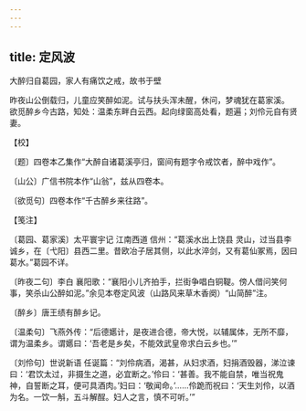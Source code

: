 ```yaml
---
---
---
```

title: 定风波
---



大醉归自葛园，家人有痛饮之戒，故书于壁





昨夜山公倒载归，儿童应笑醉如泥。试与扶头浑未醒，休问，梦魂犹在葛家溪。　欲觅醉乡今古路，知处：温柔东畔白云西。起向绿窗高处看，题遍；刘伶元自有贤妻。





【校】


〔题〕四卷本乙集作“大醉自诸葛溪亭归，窗间有题字令戒饮者，醉中戏作”。

〔山公〕广信书院本作“山翁”，兹从四卷本。

〔欲觅句〕四卷本作“千古醉乡来往路”。





【笺注】


〔葛园、葛家溪〕太平寰宇记 江南西道 信州：“葛溪水出上饶县 灵山，过当县李诚乡，在〔弋阳〕县西二里。昔欧冶子居其侧，以此水淬剑，又有葛仙冢焉，因曰葛水。”葛园不详。

〔昨夜二句〕李白 襄阳歌：“襄阳小儿齐拍手，拦街争唱白铜鞮。傍人借问笑何事，笑杀山公醉如泥。”余见本卷定风波（山路风来草木香阕）“山简醉”注。

〔醉乡〕唐王绩有醉乡记。

〔温柔句〕飞燕外传：“后德嬺计，是夜进合德，帝大悦，以辅属体，无所不靡，谓为温柔乡。谓嬺曰：‘吾老是乡矣，不能效武皇帝求白云乡也。’”

〔刘伶句〕世说新语 任诞篇：“刘伶病酒，渴甚，从妇求酒，妇捐酒毁器，涕泣谏曰：‘君饮太过，非摄生之道，必宜断之。’伶曰：‘甚善。我不能自禁，唯当祝鬼神，自誓断之耳，便可具酒肉。’妇曰：‘敬闻命。’……伶跪而祝曰：‘天生刘伶，以酒为名。一饮一斛，五斗解酲。妇人之言，慎不可听。’”